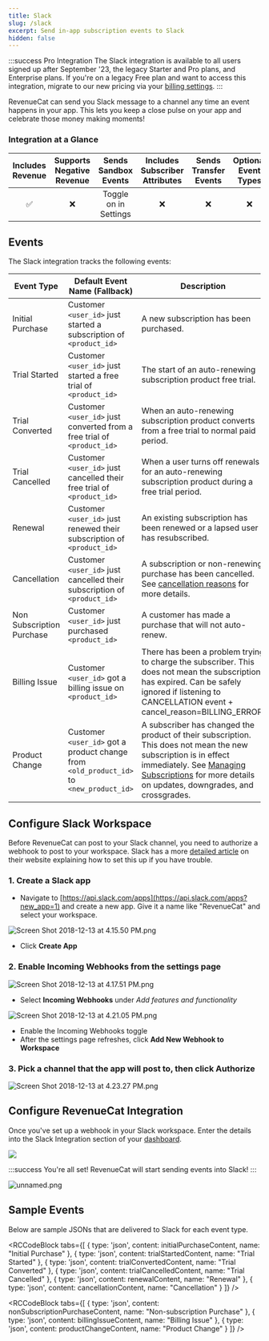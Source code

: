 ```yaml
---
title: Slack
slug: /slack
excerpt: Send in-app subscription events to Slack
hidden: false
---
```


:::success Pro Integration
The Slack integration is available to all users signed up after September '23, the legacy Starter and Pro plans, and Enterprise plans. If you're on a legacy Free plan and want to access this integration, migrate to our new pricing via your [billing settings](https://app.revenuecat.com/settings/billing).
:::

RevenueCat can send you Slack message to a channel any time an event happens in your app. This lets you keep a close pulse on your app and celebrate those money making moments!

### Integration at a Glance

| Includes Revenue | Supports Negative Revenue | Sends Sandbox Events  | Includes Subscriber Attributes | Sends Transfer Events | Optional Event Types |
| :--------------: | :-----------------------: | :-------------------: | :----------------------------: | :-------------------: | :------------------: |
|        ✅        |            ❌             | Toggle on in Settings |               ❌               |          ❌           |          ❌          |

## Events

The Slack integration tracks the following events:

| Event Type           | Default Event Name (Fallback)                                      | Description                                                                                                                                                      | App Store | Play Store | Amazon | Stripe | Promo |
|----------------------|-------------------------------------------------------------------|------------------------------------------------------------------------------------------------------------------------------------------------------------------|-----------|------------|--------|--------|-------|
| Initial Purchase      | Customer `<user_id>` just started a subscription of `<product_id>` | A new subscription has been purchased.                                                                                                                           | ✅        | ✅         | ✅     | ✅     | ❌   |
| Trial Started         | Customer `<user_id>` just started a free trial of `<product_id>`   | The start of an auto-renewing subscription product free trial.                                                                                                   | ✅        | ✅         | ✅     | ✅     | ❌   |
| Trial Converted       | Customer `<user_id>` just converted from a free trial of `<product_id>` | When an auto-renewing subscription product converts from a free trial to normal paid period.                                                                    | ✅        | ✅         | ✅     | ✅     | ❌   |
| Trial Cancelled       | Customer `<user_id>` just cancelled their free trial of `<product_id>` | When a user turns off renewals for an auto-renewing subscription product during a free trial period.                                                           | ✅        | ✅         | ✅     | ✅     | ❌   |
| Renewal               | Customer `<user_id>` just renewed their subscription of `<product_id>` | An existing subscription has been renewed or a lapsed user has resubscribed.                                                                                     | ✅        | ✅         | ✅     | ✅     | ❌   |
| Cancellation          | Customer `<user_id>` just cancelled their subscription of `<product_id>` | A subscription or non-renewing purchase has been cancelled. See [cancellation reasons](/event-types-and-fields#cancellation-and-expiration-reasons) for more details. | ✅        | ✅         | ✅     | ✅     | ✅   |
| Non Subscription Purchase | Customer `<user_id>` just purchased `<product_id>` | A customer has made a purchase that will not auto-renew.                                                                                                      | ✅        | ✅         | ✅     | ✅     | ✅   |
| Billing Issue         | Customer `<user_id>` got a billing issue on `<product_id>` | There has been a problem trying to charge the subscriber. This does not mean the subscription has expired. Can be safely ignored if listening to CANCELLATION event + cancel_reason=BILLING_ERROR. | ✅        | ✅         | ✅     | ✅     | ❌   |
| Product Change        | Customer `<user_id>` got a product change from `<old_product_id>` to `<new_product_id>` | A subscriber has changed the product of their subscription. This does not mean the new subscription is in effect immediately. See [Managing Subscriptions](/managing-subscriptions) for more details on updates, downgrades, and crossgrades. | ✅        | ✅         | ❌     | ✅     | ❌   |

## Configure Slack Workspace

Before RevenueCat can post to your Slack channel, you need to authorize a webhook to post to your workspace. Slack has a more [detailed article](https://get.slack.help/hc/en-us/articles/115005265063-Incoming-WebHooks-for-Slack) on their website explaining how to set this up if you have trouble.

### 1. Create a **Slack app**

- Navigate to [https://api.slack.com/apps](https://api.slack.com/apps?new_app=1) and create a new app. Give it a name like "RevenueCat" and select your workspace.

![](/images/a85a3f1-Screen_Shot_2018-12-13_at_4.15.50_PM_6d3a450d421855de0a04972cbc0542d9.png "Screen Shot 2018-12-13 at 4.15.50 PM.png")

- Click **Create App**

### 2. Enable **Incoming Webhooks** from the settings page

![](/images/58be14f-Screen_Shot_2018-12-13_at_4.17.51_PM_f5e2352173bba4f098572d28bdb1f28d.png "Screen Shot 2018-12-13 at 4.17.51 PM.png")

- Select **Incoming Webhooks** under _Add features and functionality_

![](/images/14fd367-Screen_Shot_2018-12-13_at_4.21.05_PM_6420bfb083c906167c4884f88a6e6ad3.png "Screen Shot 2018-12-13 at 4.21.05 PM.png")

- Enable the Incoming Webhooks toggle
- After the settings page refreshes, click **Add New Webhook to Workspace**

### 3. Pick a channel that the app will post to, then click **Authorize**

![](/images/f5c317c-Screen_Shot_2018-12-13_at_4.23.27_PM_e16cc13b0bd790dad1abbf714092d79e.png "Screen Shot 2018-12-13 at 4.23.27 PM.png")

## Configure RevenueCat Integration

Once you've set up a webhook in your Slack workspace. Enter the details into the Slack Integration section of your [dashboard](https://app.revenuecat.com).

![](/images/b1cf4cb-app.revenuecat.com_projects_85ff18c7_integrations_intercom_3_73d88cd7add4ed6e33a667353c293b27.png)

:::success
You're all set! RevenueCat will start sending events into Slack!
:::

![](/images/f1167d6-unnamed_1d9e664511b09bcec67f6079b8265b91.png "unnamed.png")

## Sample Events

Below are sample JSONs that are delivered to Slack for each event type.


<RCCodeBlock tabs={[
    { type: 'json', content: initialPurchaseContent, name: "Initial Purchase" },
    { type: 'json', content: trialStartedContent, name: "Trial Started" },
    { type: 'json', content: trialConvertedContent, name: "Trial Converted" },
    { type: 'json', content: trialCancelledContent, name: "Trial Cancelled" },
    { type: 'json', content: renewalContent, name: "Renewal" },
    { type: 'json', content: cancellationContent, name: "Cancellation" }
]} />


<RCCodeBlock tabs={[
    { type: 'json', content: nonSubscriptionPurchaseContent, name: "Non-subscription Purchase" },
    { type: 'json', content: billingIssueContent, name: "Billing Issue" },
    { type: 'json', content: productChangeContent, name: "Product Change" }
]} />
